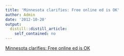 ```yaml
---
title: 'Minnesota clarifies: Free online ed is OK'
author: Admin
date: '2012-10-20'
output:
  distill::distill_article:
    self_contained: no
---
```


[Minnesota clarifies: Free online ed is OK](http://www.washingtonpost.com/blogs/college-inc/post/minnesota-clarifies-free-online-ed-is-ok/2012/10/19/456a0a3e-1a37-11e2-aa6f-3b636fecb829_blog.html)
